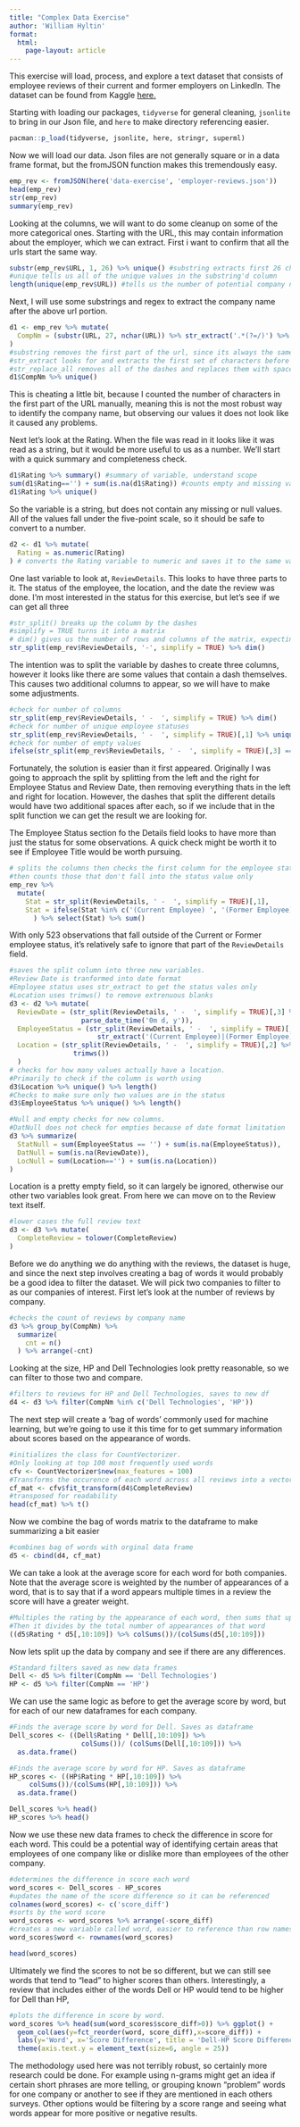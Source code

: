 ```yaml
---
title: "Complex Data Exercise"
author: 'William Hyltin'
format:
  html:
    page-layout: article
---
```


This exercise will load, process, and explore a text dataset that consists of employee reviews of their current and former employers on LinkedIn. The dataset can be found from Kaggle [here.]('https://www.kaggle.com/datasets/muhammedabdulazeem/employer-review-about-their-organization/')

Starting with loading our packages, `tidyverse` for general cleaning, `jsonlite` to bring in our Json file, and `here` to make directory referencing easier.

```r
pacman::p_load(tidyverse, jsonlite, here, stringr, superml)
```

Now we will load our data. Json files are not generally square or in a data frame format, but the fromJSON function makes this tremendously easy.

```r
emp_rev <- fromJSON(here('data-exercise', 'employer-reviews.json'))
head(emp_rev)
str(emp_rev)
summary(emp_rev)
```

Looking at the columns, we will want to do some cleanup on some of the more categorical ones. Starting with the URL, this may contain information about the employer, which we can extract. First i want to confirm that all the urls start the same way.
```r
substr(emp_rev$URL, 1, 26) %>% unique() #substring extracts first 26 characters,
#unique tells us all of the unique values in the substring'd column
length(unique(emp_rev$URL)) #tells us the number of potential company names
```

Next, I will use some substrings and regex to extract the company name after the above url portion. 
```r
d1 <- emp_rev %>% mutate(
  CompNm = (substr(URL, 27, nchar(URL)) %>% str_extract('.*(?=/)') %>% str_replace_all('-',' '))
)
#substring removes the first part of the url, since its always the same at 27 characters
#str_extract looks for and extracts the first set of characters before the "/"
#str_replace_all removes all of the dashes and replaces them with spaces
d1$CompNm %>% unique()
```
This is cheating a little bit, because I counted the number of characters in the first part of the URL manually, meaning this is not the most robust way to identify the company name, but observing our values it does not look like it caused any problems.  

Next let's look at the Rating. When the file was read in it looks like it was read as a string, but it would be more useful to us as a number. We'll start with a quick summary and completeness check.
```r
d1$Rating %>% summary() #summary of variable, understand scope
sum(d1$Rating=='') + sum(is.na(d1$Rating)) #counts empty and missing values
d1$Rating %>% unique()
```

So the variable is a string, but does not contain any missing or null values. All of the values fall under the five-point scale, so it should be safe to convert to a number.
```r
d2 <- d1 %>% mutate(
  Rating = as.numeric(Rating)
) # converts the Rating variable to numeric and saves it to the same variable.
```

One last variable to look at, `ReviewDetails`. This looks to have three parts to it. The status of the employee, the location, and the date the review was done. I'm most interested in the status for this exercise, but let's see if we can get all three
```r
#str_split() breaks up the column by the dashes
#simplify = TRUE turns it into a matrix
# dim() gives us the number of rows and columns of the matrix, expecting 3 cols
str_split(emp_rev$ReviewDetails, '-', simplify = TRUE) %>% dim()
```

The intention was to split the variable by dashes to create three columns, however it looks like there are some values that contain a dash themselves. This causes two additional columns to appear, so we will have to make some adjustments.

```r
#check for number of columns
str_split(emp_rev$ReviewDetails, ' -  ', simplify = TRUE) %>% dim() 
#check for number of unique employee statuses
str_split(emp_rev$ReviewDetails, ' -  ', simplify = TRUE)[,1] %>% unique() %>% head(10)
#check for number of empty values
ifelse(str_split(emp_rev$ReviewDetails, ' -  ', simplify = TRUE)[,3] =='',1,0) %>% sum()
```

Fortunately, the solution is easier than it first appeared. Originally I was going to approach the split by splitting from the left and the right for Employee Status and Review Date, then removing everything thats in the left and right for location. However, the dashes that split the different details would have two additional spaces after each, so if we include that in the split function we can get the result we are looking for.

The Employee Status section fo the Details field looks to have more than just the status for some observations. A quick check might be worth it to see if Employee Title would be worth pursuing.
```r
# splits the columns then checks the first column for the employee status values,
#then counts those that don't fall into the status value only
emp_rev %>%
  mutate(
    Stat = str_split(ReviewDetails, ' -  ', simplify = TRUE)[,1],
    Stat = ifelse(Stat %in% c('(Current Employee) ', '(Former Employee) '), 0, 1)
      ) %>% select(Stat) %>% sum()
```

With only 523 observations that fall outside of the Current or Former employee status, it's relatively safe to ignore that part of the `ReviewDetails` field.
```r
#saves the split column into three new variables.
#Review Date is tranformed into date format
#Employee status uses str_extract to get the status vales only
#Location uses trimws() to remove extrenuous blanks
d3 <- d2 %>% mutate(
  ReviewDate = (str_split(ReviewDetails, ' -  ', simplify = TRUE)[,3] %>% 
                  parse_date_time('0m d, y')),
  EmployeeStatus = (str_split(ReviewDetails, ' -  ', simplify = TRUE)[,1] %>% 
                      str_extract('(Current Employee)|(Former Employee)')),
  Location = (str_split(ReviewDetails, ' -  ', simplify = TRUE)[,2] %>% 
                trimws())
  )
# checks for how many values actually have a location. 
#Primarily to check if the column is worth using
d3$Location %>% unique() %>% length()
#Checks to make sure only two values are in the status
d3$EmployeeStatus %>% unique() %>% length()
```

```r
#Null and empty checks for new columns. 
#DatNull does not check for empties because of date format limitation
d3 %>% summarize(
  StatNull = sum(EmployeeStatus == '') + sum(is.na(EmployeeStatus)),
  DatNull = sum(is.na(ReviewDate)),
  LocNull = sum(Location=='') + sum(is.na(Location))
)
```
Location is a pretty empty field, so it can largely be ignored, otherwise our other two variables look great. From here we can move on to the Review text itself.

```r
#lower cases the full review text
d3 <- d3 %>% mutate(
  CompleteReview = tolower(CompleteReview)
)
```

Before we do anything we do anything with the reviews, the dataset is huge, and since the next step involves creating a bag of words it would probably be a good idea to filter the dataset. We will pick two companies to filter to as our companies of interest. First let's look at the number of reviews by company.
```r
#checks the count of reviews by company name
d3 %>% group_by(CompNm) %>% 
  summarize(
    cnt = n()
  ) %>% arrange(-cnt)
```

Looking at the size, HP and Dell Technologies look pretty reasonable, so we can filter to those two and compare.

```r
#filters to reviews for HP and Dell Technologies, saves to new df
d4 <- d3 %>% filter(CompNm %in% c('Dell Technologies', 'HP'))
```

The next step will create a 'bag of words' commonly used for machine learning, but we're going to use it this time for to get summary information about scores based on the appearance of words.
```r
#initializes the class for CountVectorizer. 
#Only looking at top 100 most frequently used words
cfv <- CountVectorizer$new(max_features = 100)
#Transforms the occurence of each word across all reviews into a vector
cf_mat <- cfv$fit_transform(d4$CompleteReview)
#transposed for readability
head(cf_mat) %>% t()
```

Now we combine the bag of words matrix to the dataframe to make summarizing a bit easier
```r
#combines bag of words with orginal data frame
d5 <- cbind(d4, cf_mat)
```

We can take a look at the average score for each word for both companies. Note that the average score is weighted by the number of appearances of a word, that is to say that if a word appears multiple times in a review the score will have a greater weight.
```r
#Multiples the rating by the appearance of each word, then sums that up for each word
#Then it divides by the total number of appearances of that word
((d5$Rating * d5[,10:109]) %>% colSums())/(colSums(d5[,10:109]))
```

Now lets split up the data by company and see if there are any differences.
```r
#Standard filters saved as new data frames
Dell <- d5 %>% filter(CompNm == 'Dell Technologies')
HP <- d5 %>% filter(CompNm == 'HP')
```

We can use the same logic as before to get the average score by word, but for each of our new dataframes for each company.
```r
#Finds the average score by word for Dell. Saves as dataframe
Dell_scores <- ((Dell$Rating * Dell[,10:109]) %>%
                  colSums())/ (colSums(Dell[,10:109])) %>% 
  as.data.frame()

#Finds the average score by word for HP. Saves as dataframe
HP_scores <- ((HP$Rating * HP[,10:109]) %>% 
     colSums())/(colSums(HP[,10:109])) %>% 
  as.data.frame()

Dell_scores %>% head()
HP_scores %>% head()
```

Now we use these new data frames to check the difference in score for each word. This could be a potential way of identifying certain areas that employees of one company like or dislike more than employees of the other company.
```r
#determines the difference in score each word
word_scores <- Dell_scores - HP_scores
#updates the name of the score difference so it can be referenced
colnames(word_scores) <- c('score_diff')
#sorts by the word score
word_scores <- word_scores %>% arrange(-score_diff)
#creates a new variable called word, easier to reference than row names
word_scores$word <- rownames(word_scores)

head(word_scores)
```

Ultimately we find the scores to not be so different, but we can still see words that tend to "lead" to higher scores than others. Interestingly, a review that includes either of the words Dell or HP would tend to be higher for Dell than HP, 
```r
#plots the difference in score by word.
word_scores %>% head(sum(word_scores$score_diff>0)) %>% ggplot() +
  geom_col(aes(y=fct_reorder(word, score_diff),x=score_diff)) +
  labs(y='Word', x='Score Difference', title = 'Dell-HP Score Difference by Word') +
  theme(axis.text.y = element_text(size=6, angle = 25))
```

The methodology used here was not terribly robust, so certainly more research could be done. For example using n-grams might get an idea if certain short phrases are more telling, or grouping known "problem" words for one company or another to see if they are mentioned in each others surveys. Other options would be filtering by a score range and seeing what words appear for more positive or negative results.